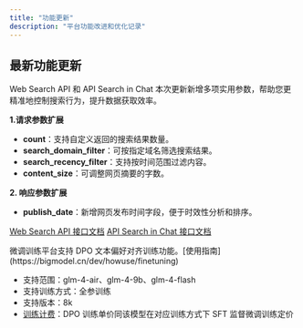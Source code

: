 ```yaml
---
title: "功能更新"
description: "平台功能改进和优化记录"
---
```


## 最新功能更新

<Update label="2025-05-07" description="【AI搜索工具】新增多项实用参数">
 Web Search API 和 API Search in Chat 本次更新新增多项实用参数，帮助您更精准地控制搜索行为，提升数据获取效率。


**1.请求参数扩展**
- **count**：支持自定义返回的搜索结果数量。
- **search_domain_filter**：可按指定域名筛选搜索结果。
- **search_recency_filter**：支持按时间范围过滤内容。
- **content_size**：可调整网页摘要的字数。

**2. 响应参数扩展**
- **publish_date**：新增网页发布时间字段，便于时效性分析和排序。

[Web Search API 接口文档](https://www.bigmodel.cn/dev/api/search-tool/web-search)
[API Search in Chat 接口文档](https://www.bigmodel.cn/dev/api/search-tool/websearch-in-chat)
</Update>

<Update label="2025-04-28" description="【模型微调】新增支持 DPO 训练能力">
  微调训练平台支持 DPO 文本偏好对齐训练功能。[使用指南](https://bigmodel.cn/dev/howuse/finetuning)

- 支持范围：glm-4-air、glm-4-9b、glm-4-flash
- 支持训练方式：全参训练
- 支持版本：8k
- [训练计费](https://bigmodel.cn/pricing)：DPO 训练单价同该模型在对应训练方式下 SFT 监督微调训练定价
</Update>